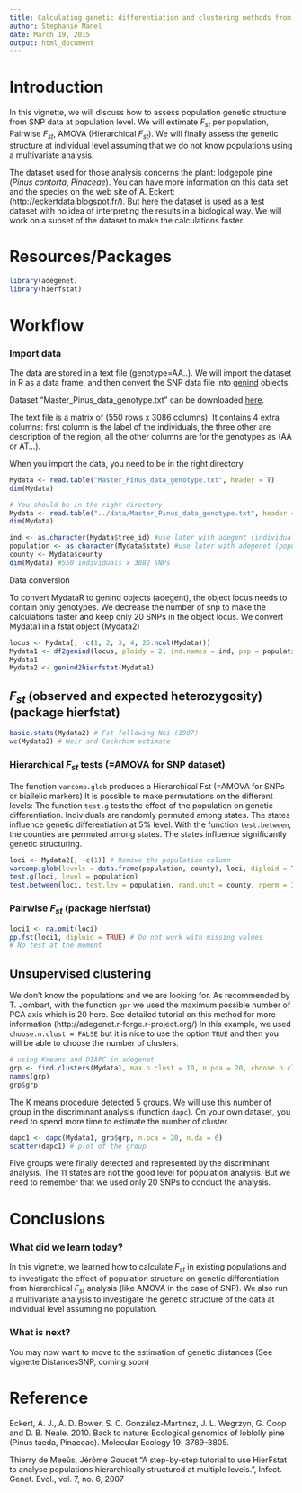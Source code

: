 ```yaml
---
title: Calculating genetic differentiation and clustering methods from SNP data
author: Stephanie Manel
date: March 19, 2015
output: html_document
---
```


Introduction
========================================================

In this vignette, we will discuss how to assess population genetic structure
from SNP data at population level. We will estimate $F_{st}$ per population,
Pairwise $F_{st}$, AMOVA (Hierarchical $F_{st}$). We will finally assess the
genetic structure at individual level assuming that we do not know populations
using a multivariate analysis.
 

The dataset used for those analysis concerns the plant: lodgepole pine (*Pinus
contorta*, *Pinaceae*). You can have more information on this data set and the
species on the web site of A. Eckert:  (http://eckertdata.blogspot.fr/). But
here the dataset is used as a test dataset with no idea of interpreting the
results in a biological way. We will work on a subset of the dataset to make
the calculations faster.



Resources/Packages
========================================================

 

```r
library(adegenet)
library(hierfstat)
```


Workflow
========================================================
### Import data

The data are stored in a text file (genotype=AA..). We will  import the dataset
in R as a data frame, and then  convert the SNP data file into
[genind](http://www.inside-r.org/packages/cran/adegenet/docs/.valid.genind)
objects.

Dataset "Master_Pinus_data_genotype.txt" can be downloaded 
[here](https://github.com/NESCent/popgenInfo/tree/master/data/Master_Pinus_data_genotype.txt).

The  text file is a matrix of (550 rows x 3086 columns). It contains 4 extra
columns: first column is the label of the individuals, the three other are
description of the region, all the other columns are for the genotypes as (AA or
AT...).

When you import the data, you need to be in the right directory.

```r

Mydata <- read.table("Master_Pinus_data_genotype.txt", header = T)   
dim(Mydata) 
```
```r
# You should be in the right directory
Mydata <- read.table("../data/Master_Pinus_data_genotype.txt", header = T)   
dim(Mydata) 
```

```r
ind <- as.character(Mydata$tree_id) #use later with adegent (individual labels)
population <- as.character(Mydata$state) #use later with adegenet (population labels)
county <- Mydata$county 
dim(Mydata) #550 individuals x 3082 SNPs
```

Data conversion

To convert MydataR to genind objects (adegent), the object locus needs to
contain only genotypes. We decrease the number of snp to make the calculations
faster and keep only 20 SNPs in the object locus. We convert Mydata1 in a fstat
object (Mydata2)

```r

locus <- Mydata[, -c(1, 2, 3, 4, 25:ncol(Mydata))] 
Mydata1 <- df2genind(locus, ploidy = 2, ind.names = ind, pop = population)
Mydata1
Mydata2 <- genind2hierfstat(Mydata1) 


```

## $F_{st}$ (observed and expected heterozygosity)  (package hierfstat)

```r
basic.stats(Mydata2) # Fst following Nei (1987)
wc(Mydata2) # Weir and Cockrham estimate
```

### Hierarchical $F_{st}$ tests (=AMOVA for SNP dataset)
The function `varcomp.glob` produces a Hierarchical Fst (=AMOVA for SNPs or
biallelic markers) It is possible to make permutations on the different levels:
The function `test.g` tests the effect of the population on genetic
differentiation. Individuals are randomly permuted among states. The states
influence  genetic differentiation at 5% level. With the function
`test.between`, the counties are permuted among states. The states influence
significantly genetic structuring.


```r
loci <- Mydata2[, -c(1)] # Remove the population column
varcomp.glob(levels = data.frame(population, county), loci, diploid = TRUE) 
test.g(loci, level = population) 
test.between(loci, test.lev = population, rand.unit = county, nperm = 30) 
```


### Pairwise $F_{st}$ (package hierfstat)

```r
loci1 <- na.omit(loci)
pp.fst(loci1, diploid = TRUE) # Do not work with missing values
# No test at the moment
```


## Unsupervised clustering  

We don't know the populations and we are looking for. As recommended by T.
Jombart, with the function `gpr` we used the maximum  possible number of PCA
axis which is 20 here. See detailed tutorial on this method for more information
(http://adegenet.r-forge.r-project.org/) In this example, we used
`choose.n.clust = FALSE` but it is nice to use the option `TRUE` and then you
will be able to choose the number of clusters.

```r
# using Kmeans and DIAPC in adegenet 
grp <- find.clusters(Mydata1, max.n.clust = 10, n.pca = 20, choose.n.clust = FALSE) 
names(grp)
grp$grp
```

The K means procedure detected 5 groups. We will use this number of  group in
the discriminant analysis (function `dapc`). On your own dataset, you need to
spend more time to estimate the number of cluster.

```r
dapc1 <- dapc(Mydata1, grp$grp, n.pca = 20, n.da = 6) 
scatter(dapc1) # plot of the group
```

Five groups were finally detected and represented by the discriminant analysis.
The 11 states are not the good level for population analysis. But we need to
remember that we used only 20 SNPs to conduct the analysis.

Conclusions
========================================================
 
### What did we learn today?

In this vignette, we learned how to calculate $F_{st}$ in existing populations
and to investigate the effect of population structure on genetic differentiation
from hierarchical $F_{st}$ analysis (like AMOVA in the case of SNP). We also run
a multivariate analysis to investigate the genetic structure of the data at
individual level assuming no population.

### What is next?

You may now want to move to the estimation of genetic distances (See vignette
DistancesSNP, coming soon)
  
 
 
Reference
========================================================

Eckert, A. J., A. D. Bower, S. C. González-Martínez, J. L. Wegrzyn, G. Coop and D. B. Neale. 2010. Back to nature: Ecological genomics of loblolly pine (Pinus taeda, Pinaceae). Molecular Ecology 19: 3789-3805.


Thierry de Meeûs, Jérôme Goudet "A step-by-step tutorial to use HierFstat to analyse populations hierarchically structured at multiple levels.", Infect. Genet. Evol., vol. 7, no. 6, 2007 


